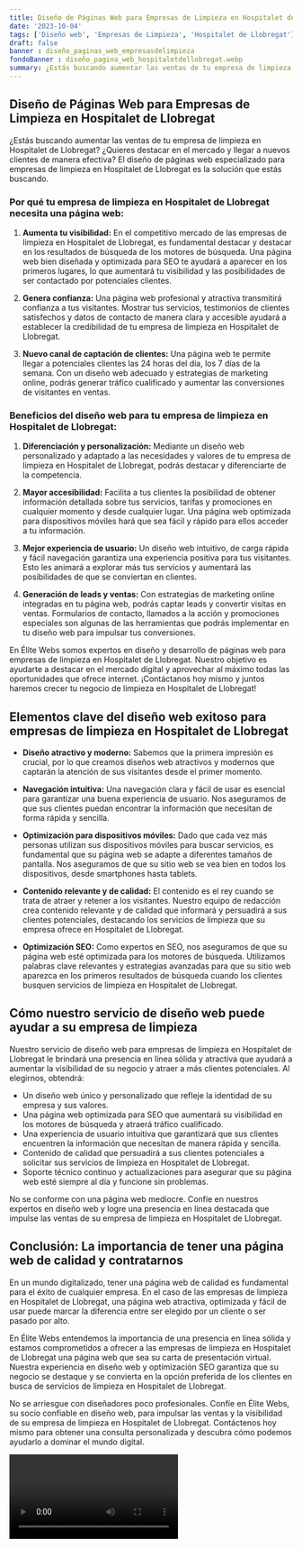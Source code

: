 ```yaml
---
title: Diseño de Páginas Web para Empresas de Limpieza en Hospitalet de Llobregat
date: '2023-10-04'
tags: ['Diseño web', 'Empresas de Limpieza', 'Hospitalet de Llobregat']
draft: false
banner : diseño_paginas_web_empresasdelimpieza
fondoBanner : diseño_pagina_web_hospitaletdellobregat.webp
summary: ¿Estás buscando aumentar las ventas de tu empresa de limpieza en Hospitalet de Llobregat? ¿Quieres destacar en el mercado y llegar a nuevos clientes de manera efectiva? El diseño de páginas web especializado para empresas de limpieza en Hospitalet de Llobregat es la solución que estás buscando.
---
```


## Diseño de Páginas Web para Empresas de Limpieza en Hospitalet de Llobregat

¿Estás buscando aumentar las ventas de tu empresa de limpieza en Hospitalet de Llobregat? ¿Quieres destacar en el mercado y llegar a nuevos clientes de manera efectiva? El diseño de páginas web especializado para empresas de limpieza en Hospitalet de Llobregat es la solución que estás buscando.

### Por qué tu empresa de limpieza en Hospitalet de Llobregat necesita una página web:

1. **Aumenta tu visibilidad:** En el competitivo mercado de las empresas de limpieza en Hospitalet de Llobregat, es fundamental destacar y destacar en los resultados de búsqueda de los motores de búsqueda. Una página web bien diseñada y optimizada para SEO te ayudará a aparecer en los primeros lugares, lo que aumentará tu visibilidad y las posibilidades de ser contactado por potenciales clientes.

2. **Genera confianza:** Una página web profesional y atractiva transmitirá confianza a tus visitantes. Mostrar tus servicios, testimonios de clientes satisfechos y datos de contacto de manera clara y accesible ayudará a establecer la credibilidad de tu empresa de limpieza en Hospitalet de Llobregat.

3. **Nuevo canal de captación de clientes:** Una página web te permite llegar a potenciales clientes las 24 horas del día, los 7 días de la semana. Con un diseño web adecuado y estrategias de marketing online, podrás generar tráfico cualificado y aumentar las conversiones de visitantes en ventas.

### Beneficios del diseño web para tu empresa de limpieza en Hospitalet de Llobregat:

1. **Diferenciación y personalización:** Mediante un diseño web personalizado y adaptado a las necesidades y valores de tu empresa de limpieza en Hospitalet de Llobregat, podrás destacar y diferenciarte de la competencia.

2. **Mayor accesibilidad:** Facilita a tus clientes la posibilidad de obtener información detallada sobre tus servicios, tarifas y promociones en cualquier momento y desde cualquier lugar. Una página web optimizada para dispositivos móviles hará que sea fácil y rápido para ellos acceder a tu información.

3. **Mejor experiencia de usuario:** Un diseño web intuitivo, de carga rápida y fácil navegación garantiza una experiencia positiva para tus visitantes. Esto les animará a explorar más tus servicios y aumentará las posibilidades de que se conviertan en clientes.

4. **Generación de leads y ventas:** Con estrategias de marketing online integradas en tu página web, podrás captar leads y convertir visitas en ventas. Formularios de contacto, llamados a la acción y promociones especiales son algunas de las herramientas que podrás implementar en tu diseño web para impulsar tus conversiones.

En Élite Webs somos expertos en diseño y desarrollo de páginas web para empresas de limpieza en Hospitalet de Llobregat. Nuestro objetivo es ayudarte a destacar en el mercado digital y aprovechar al máximo todas las oportunidades que ofrece internet. ¡Contáctanos hoy mismo y juntos haremos crecer tu negocio de limpieza en Hospitalet de Llobregat!

<GifSeo />

<Cta />

## Elementos clave del diseño web exitoso para empresas de limpieza en Hospitalet de Llobregat

- **Diseño atractivo y moderno:** Sabemos que la primera impresión es crucial, por lo que creamos diseños web atractivos y modernos que captarán la atención de sus visitantes desde el primer momento.

- **Navegación intuitiva:** Una navegación clara y fácil de usar es esencial para garantizar una buena experiencia de usuario. Nos aseguramos de que sus clientes puedan encontrar la información que necesitan de forma rápida y sencilla.

- **Optimización para dispositivos móviles:** Dado que cada vez más personas utilizan sus dispositivos móviles para buscar servicios, es fundamental que su página web se adapte a diferentes tamaños de pantalla. Nos aseguramos de que su sitio web se vea bien en todos los dispositivos, desde smartphones hasta tablets.

- **Contenido relevante y de calidad:** El contenido es el rey cuando se trata de atraer y retener a los visitantes. Nuestro equipo de redacción crea contenido relevante y de calidad que informará y persuadirá a sus clientes potenciales, destacando los servicios de limpieza que su empresa ofrece en Hospitalet de Llobregat.

- **Optimización SEO:** Como expertos en SEO, nos aseguramos de que su página web esté optimizada para los motores de búsqueda. Utilizamos palabras clave relevantes y estrategias avanzadas para que su sitio web aparezca en los primeros resultados de búsqueda cuando los clientes busquen servicios de limpieza en Hospitalet de Llobregat.

## Cómo nuestro servicio de diseño web puede ayudar a su empresa de limpieza

Nuestro servicio de diseño web para empresas de limpieza en Hospitalet de Llobregat le brindará una presencia en línea sólida y atractiva que ayudará a aumentar la visibilidad de su negocio y atraer a más clientes potenciales. Al elegirnos, obtendrá:

- Un diseño web único y personalizado que refleje la identidad de su empresa y sus valores.
- Una página web optimizada para SEO que aumentará su visibilidad en los motores de búsqueda y atraerá tráfico cualificado.
- Una experiencia de usuario intuitiva que garantizará que sus clientes encuentren la información que necesitan de manera rápida y sencilla.
- Contenido de calidad que persuadirá a sus clientes potenciales a solicitar sus servicios de limpieza en Hospitalet de Llobregat.
- Soporte técnico continuo y actualizaciones para asegurar que su página web esté siempre al día y funcione sin problemas.

No se conforme con una página web mediocre. Confíe en nuestros expertos en diseño web y logre una presencia en línea destacada que impulse las ventas de su empresa de limpieza en Hospitalet de Llobregat.

## Conclusión: La importancia de tener una página web de calidad y contratarnos

En un mundo digitalizado, tener una página web de calidad es fundamental para el éxito de cualquier empresa. En el caso de las empresas de limpieza en Hospitalet de Llobregat, una página web atractiva, optimizada y fácil de usar puede marcar la diferencia entre ser elegido por un cliente o ser pasado por alto.

En Élite Webs entendemos la importancia de una presencia en línea sólida y estamos comprometidos a ofrecer a las empresas de limpieza en Hospitalet de Llobregat una página web que sea su carta de presentación virtual. Nuestra experiencia en diseño web y optimización SEO garantiza que su negocio se destaque y se convierta en la opción preferida de los clientes en busca de servicios de limpieza en Hospitalet de Llobregat.

No se arriesgue con diseñadores poco profesionales. Confíe en Élite Webs, su socio confiable en diseño web, para impulsar las ventas y la visibilidad de su empresa de limpieza en Hospitalet de Llobregat. Contáctenos hoy mismo para obtener una consulta personalizada y descubra cómo podemos ayudarlo a dominar el mundo digital.

<Video />

<CtaBot job='Empresas de Limpieza' city='Hospitalet de Llobregat'/>

<Gmaps query='Hospitalet de Llobregat+españa+maps' />